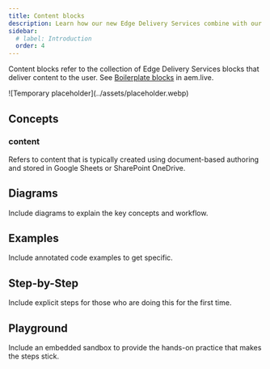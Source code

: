 ```yaml
---
title: Content blocks
description: Learn how our new Edge Delivery Services combine with our Commerce Dropins to create the fastest shops on the web.
sidebar:
  # label: Introduction
  order: 4
---
```



Content blocks refer to the collection of Edge Delivery Services blocks that deliver content to the user. See [Boilerplate blocks](https://www.aem.live/developer/block-collection#boilerplate) in aem.live.

<Diagram caption="Overview of Commerce Dropins.">
  ![Temporary placeholder](../assets/placeholder.webp)
</Diagram>

## Concepts

<Concepts>

### content

Refers to content that is typically created using document-based authoring and stored in Google Sheets or SharePoint OneDrive.

</Concepts>

## Diagrams

Include diagrams to explain the key concepts and workflow.

## Examples

Include annotated code examples to get specific.

## Step-by-Step

Include explicit steps for those who are doing this for the first time.

## Playground

Include an embedded sandbox to provide the hands-on practice that makes the steps stick.
